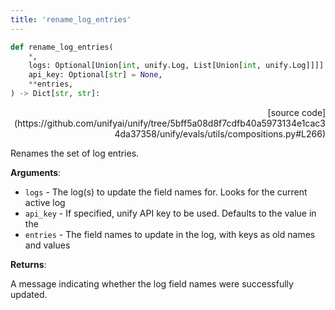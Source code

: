 ```yaml
---
title: 'rename_log_entries'
---
```


```python
def rename_log_entries(
    *,
    logs: Optional[Union[int, unify.Log, List[Union[int, unify.Log]]]] = None,
    api_key: Optional[str] = None,
    **entries,
) -> Dict[str, str]:
```

<p align="right">[source code](https://github.com/unifyai/unify/tree/5bff5a08d8f7cdfb40a5973134e1cac34da37358/unify/evals/utils/compositions.py#L266)</p>

Renames the set of log entries.

**Arguments**:

- `logs` - The log(s) to update the field names for. Looks for the current active log
- `api_key` - If specified, unify API key to be used. Defaults to the value in the
- `entries` - The field names to update in the log, with keys as old names and values



**Returns**:

A message indicating whether the log field names were successfully updated.